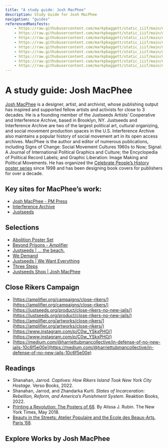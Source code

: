 ```yaml
---
title: "A study guide: Josh MacPhee"
description: Study Guide for Josh MacPhee
navigation: "guides"
referencedManifests:
    - https://raw.githubusercontent.com/markpbaggett/static_iiif/main/manifests/abolition_now/0003_thebeach.json
    - https://raw.githubusercontent.com/markpbaggett/static_iiif/main/manifests/abolition_now/0003_prisonsdontwork.json
    - https://raw.githubusercontent.com/markpbaggett/static_iiif/main/manifests/abolition_now/0003_kaboom.json
    - https://raw.githubusercontent.com/markpbaggett/static_iiif/main/manifests/abolition_now/0003_walterrodney.json
    - https://raw.githubusercontent.com/markpbaggett/static_iiif/main/manifests/abolition_now/0003_johnbrown.json
    - https://raw.githubusercontent.com/markpbaggett/static_iiif/main/manifests/abolition_now/0003_beyondprison.json
    - https://raw.githubusercontent.com/markpbaggett/static_iiif/main/manifests/abolition_now/0003_threeprinciples.json
    - https://raw.githubusercontent.com/markpbaggett/static_iiif/main/manifests/abolition_now/0003_educationcostsless.json
    - https://raw.githubusercontent.com/markpbaggett/static_iiif/main/manifests/abolition_now/0003_wedemand.json
---
```


# A study guide: Josh MacPhee

[Josh MacPhee](https://blog.pmpress.org/authors-artists-comrades/josh-macphee/) is a designer, artist, and archivist, whose publishing output has inspired and supported
fellow artists and activists for close to 3 decades. He is a founding member of the Justseeds Artists’
Cooperative and Interference Archive, based in Brooklyn, NY. Justseeds and Interference Archive are
two of the largest political art, cultural organizing, and social movement production spaces in the U.S.
Interference Archive also maintains a popular history of social movement art in its open access archives.
MacPhee is the author and editor of numerous publications, including Signs of Change: Social Movement
Cultures 1960s to Now; Signal: A Journal of International Political Graphics and Culture; the Encyclopedia
of Political Record Labels; and Graphic Liberation: Image Making and Political Movements. He has
organized the [Celebrate People’s History poster series](https://justseeds.org/project/cph/) since 1998 and has been
designing book covers for publishers for over a decade.

## Key sites for MacPhee’s work:

* [Josh MacPhee - PM Press](https://blog.pmpress.org/authors-artists-comrades/josh-macphee/)
* [Interference Archive](https://interferencearchive.org/)
* [Justseeds](https://justseeds.org/)

## Selections

* [Abolition Poster Set](https://amplifier.org/artworks/beyond-prisons/)
* [Beyond Prisons - Amplifier](https://amplifier.org/artworks/beyond-prisons/)
* [Justseeds | ... the beach.](https://justseeds.org/product/the-beach/)
* [We Demand](https://justseeds.org/product/we-demand/)
* [Justseeds | We Want Everything](https://justseeds.org/product/we-want-everything-2/)
* [Three Steps](https://justseeds.org/product/three-steps-5/)
* [Justseeds Shop | Josh MacPhee](https://justseeds.org/shop/?js-artist=josh-macphee)

## Close Rikers Campaign

* [https://amplifier.org/campaigns/close-rikers/](https://amplifier.org/campaigns/close-rikers/)
* [https://justseeds.org/product/close-rikers-no-new-jails/](https://justseeds.org/product/close-rikers-no-new-jails/)
* [https://amplifier.org/artworks/close-rikers/](https://amplifier.org/artworks/close-rikers/)
* [https://www.instagram.com/p/C0w_YSkxPHO/](https://www.instagram.com/p/C0w_YSkxPHO/)
* [https://medium.com/@harriettubmancollective/in-defense-of-no-new-jails-10c6f5e00e](https://medium.com/@harriettubmancollective/in-defense-of-no-new-jails-10c6f5e00e)

## Readings

* Shanahan, Jarrod. *Captives: How Rikers Island Took New York City Hostage*. Verso Books, 2022.
* Shanahan, Jarrod, and Zhandarka Kurti. *States of Incarceration: Rebellion, Reform, and America’s Punishment System*. Reaktion Books, 2022.
* [Printing a Revolution: The Posters of 68](https://www.nytimes.com/2018/05/04/arts/design/may-1968-paris.html). By Alissa J. Rubin. The New York Times, May 2018.
* [Beauty in the Streets: Atelier Populaire and the Ecole des Beaux-Arts, Paris ’68](https://aap68.yale.edu/beauty-streets-atelier-populaire-and-ecole-des-beaux-arts-paris-68-1).

## Explore Works by Josh MacPhee

<Slider iiifContent="https://abolition-now.github.io/an/api/facet/artist/josh-macphee.json" />
